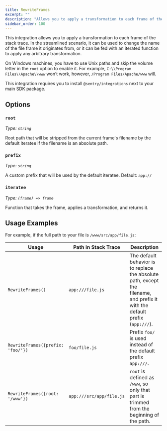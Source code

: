 ```yaml
---
title: RewriteFrames
excerpt: ""
description: "Allows you to apply a transformation to each frame of the stack trace."
sidebar_order: 100
---
```


This integration allows you to apply a transformation to each frame of the stack trace. In the streamlined scenario, it can be used to change the name of the file frame it originates from, or it can be fed with an iterated function to apply any arbitrary transformation.

On Windows machines, you have to use Unix paths and skip the volume letter in the `root` option to enable it. For example, `C:\\Program Files\\Apache\\www` won’t work, however, `/Program Files/Apache/www` will.

This integration requires you to install `@sentry/integrations` next to your main SDK package.

<PlatformContent includePath="configuration/rewrite-frames" />

## Options

### `root`

_Type: `string`_

Root path that will be stripped from the current frame's filename by the default iteratee if the filename is an absolute path.

### `prefix`

_Type: `string`_

A custom prefix that will be used by the default iteratee.
Default: `app://`

### `iteratee`

_Type: `(frame) => frame`_

Function that takes the frame, applies a transformation, and returns it.

## Usage Examples

For example, if the full path to your file is `/www/src/app/file.js`:

| Usage                             | Path in Stack Trace      | Description                                                                                                                   |
| --------------------------------- | ------------------------ | ----------------------------------------------------------------------------------------------------------------------------- |
| `RewriteFrames()`                 | `app:///file.js`         | The default behavior is to replace the absolute path, except the filename, and prefix it with the default prefix (`app:///`). |
| `RewriteFrames({prefix: 'foo/'})` | `foo/file.js`            | Prefix `foo/` is used instead of the default prefix `app:///`.                                                                |
| `RewriteFrames({root: '/www'})`   | `app:///src/app/file.js` | `root` is defined as `/www`, so only that part is trimmed from the beginning of the path.                                     |
